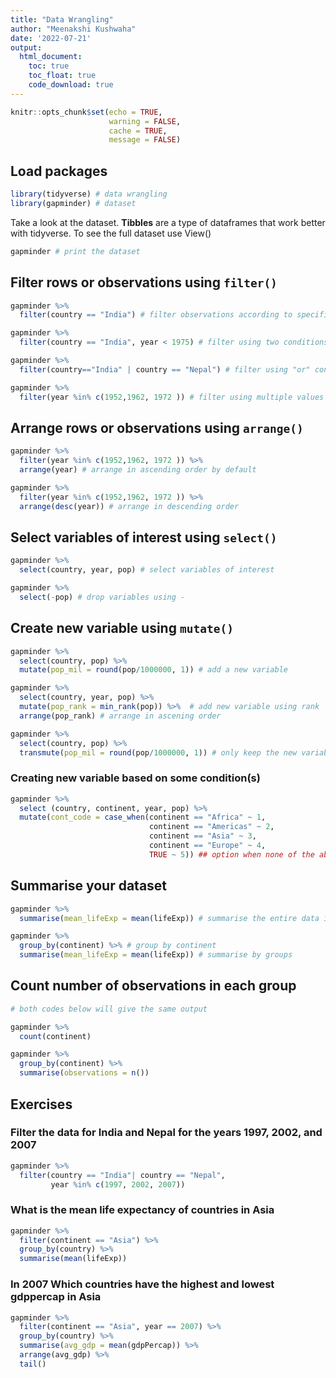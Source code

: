 ```yaml
---
title: "Data Wrangling"
author: "Meenakshi Kushwaha"
date: '2022-07-21'
output: 
  html_document:
    toc: true
    toc_float: true
    code_download: true
---
```


```r
knitr::opts_chunk$set(echo = TRUE, 
                      warning = FALSE, 
                      cache = TRUE, 
                      message = FALSE)
```

## Load packages
```r
library(tidyverse) # data wrangling
library(gapminder) # dataset
```

Take a look at the dataset. **Tibbles** are a type of dataframes that work better with tidyverse. To see the full dataset use View()
```r
gapminder # print the dataset
```
## Filter rows or observations using `filter()`
```r
gapminder %>% 
  filter(country == "India") # filter observations according to specific country

gapminder %>% 
  filter(country == "India", year < 1975) # filter using two conditions

gapminder %>% 
  filter(country=="India" | country == "Nepal") # filter using "or" condition

gapminder %>% 
  filter(year %in% c(1952,1962, 1972 )) # filter using multiple values

```

## Arrange rows or observations using `arrange()`

```r
gapminder %>% 
  filter(year %in% c(1952,1962, 1972 )) %>% 
  arrange(year) # arrange in ascending order by default

gapminder %>% 
  filter(year %in% c(1952,1962, 1972 )) %>% 
  arrange(desc(year)) # arrange in descending order

```


## Select variables of interest using `select()`

```r
gapminder %>% 
  select(country, year, pop) # select variables of interest

gapminder %>% 
  select(-pop) # drop variables using -
```

## Create new variable using `mutate()`
```r
gapminder %>% 
  select(country, pop) %>% 
  mutate(pop_mil = round(pop/1000000, 1)) # add a new variable

gapminder %>% 
  select(country, year, pop) %>% 
  mutate(pop_rank = min_rank(pop)) %>%  # add new variable using rank
  arrange(pop_rank) # arrange in ascening order 

gapminder %>% 
  select(country, pop) %>% 
  transmute(pop_mil = round(pop/1000000, 1)) # only keep the new variable 
```

### Creating new variable based on some condition(s)
```r
gapminder %>% 
  select (country, continent, year, pop) %>% 
  mutate(cont_code = case_when(continent == "Africa" ~ 1,
                               continent == "Americas" ~ 2,
                               continent == "Asia" ~ 3,
                               continent == "Europe" ~ 4,
                               TRUE ~ 5)) ## option when none of the above conditions are true
```

## Summarise your dataset 
```r
gapminder %>% 
  summarise(mean_lifeExp = mean(lifeExp)) # summarise the entire data in one line

gapminder %>% 
  group_by(continent) %>% # group by continent
  summarise(mean_lifeExp = mean(lifeExp)) # summarise by groups
```

## Count number of observations in each group
```r
# both codes below will give the same output

gapminder %>% 
  count(continent)

gapminder %>% 
  group_by(continent) %>% 
  summarise(observations = n())


```

## Exercises
### Filter the data for India and Nepal for the years 1997, 2002, and 2007
```r
gapminder %>% 
  filter(country == "India"| country == "Nepal",
         year %in% c(1997, 2002, 2007))
```
### What is the mean life expectancy of countries in Asia

```r
gapminder %>% 
  filter(continent == "Asia") %>% 
  group_by(country) %>% 
  summarise(mean(lifeExp))
```

### In 2007 Which countries have the highest and lowest gdppercap in Asia

```r
gapminder %>% 
  filter(continent == "Asia", year == 2007) %>% 
  group_by(country) %>% 
  summarise(avg_gdp = mean(gdpPercap)) %>% 
  arrange(avg_gdp) %>% 
  tail()
```

